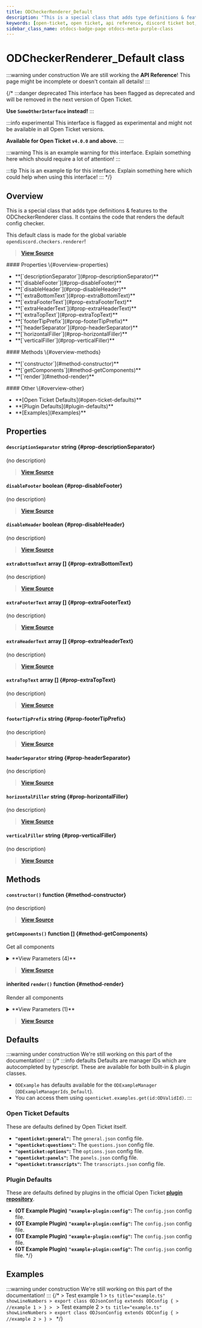 ```yaml
---
title: ODCheckerRenderer_Default
description: "This is a special class that adds type definitions & features to the ODCheckerRenderer class. It contains the code that renders the default config checker."
keywords: [open-ticket, open ticket, api reference, discord ticket bot, class]
sidebar_class_name: otdocs-badge-page otdocs-meta-purple-class
---
```

<head>
    <link rel="apple-touch-icon" href="/img/logo_vertical.png"/>
</head>

# ODCheckerRenderer_Default <M color="purple">class</M>

:::warning under construction
We are still working the **API Reference**! This page might be incomplete or doesn't contain all details!
:::

{/*
:::danger deprecated
This interface has been flagged as deprecated and will be removed in the next version of Open Ticket.

**Use `SomeOtherInterface` instead!**
:::

:::info experimental
This interface is flagged as experimental and might not be available in all Open Ticket versions.

**Available for Open Ticket `v4.0.0` and above.**
:::

:::warning
This is an example warning for this interface. Explain something here which should require a lot of attention!
:::

:::tip
This is an example tip for this interface. Explain something here which could help when using this interface!
:::
*/}

## Overview
This is a special class that adds type definitions & features to the ODCheckerRenderer class.
It contains the code that renders the default config checker.

This default class is made for the global variable `opendiscord.checkers.renderer`!

> [**View Source**](https://otgithub.dj-dj.be/tree/main/src/core/api/defaults/checker.ts#L60)

<FlexHorizontal>
<div style={{width:"30%"}}>
    #### Properties \{#overview-properties}
    <ul>
        <li>**[`descriptionSeparator`](#prop-descriptionSeparator)**</li>
        <li>**[`disableFooter`](#prop-disableFooter)**</li>
        <li>**[`disableHeader`](#prop-disableHeader)**</li>
        <li>**[`extraBottomText`](#prop-extraBottomText)**</li>
        <li>**[`extraFooterText`](#prop-extraFooterText)**</li>
        <li>**[`extraHeaderText`](#prop-extraHeaderText)**</li>
        <li>**[`extraTopText`](#prop-extraTopText)**</li>
        <li>**[`footerTipPrefix`](#prop-footerTipPrefix)**</li>
        <li>**[`headerSeparator`](#prop-headerSeparator)**</li>
        <li>**[`horizontalFiller`](#prop-horizontalFiller)**</li>
        <li>**[`verticalFiller`](#prop-verticalFiller)**</li>
    </ul>
</div>
<div style={{width:"30%"}}>
    #### Methods \{#overview-methods}
    <ul>
        <li>**[`constructor`](#method-constructor)**</li>
        <li>**[`getComponents`](#method-getComponents)**</li>
        <li>**[`render`](#method-render)**</li>
    </ul>
</div>
<div style={{width:"30%"}}>
    #### Other \{#overview-other}
    <ul>
        <li>**[Open Ticket Defaults](#open-ticket-defaults)**</li>
        <li>**[Plugin Defaults](#plugin-defaults)**</li>
        <li>**[Examples](#examples)**</li>
    </ul>
</div>
</FlexHorizontal>

## Properties
<Divider></Divider>
#### `descriptionSeparator` <M color="blue">string</M> <ApiBlock><ApiUrl url="js:string" label="string"/></ApiBlock> \{#prop-descriptionSeparator}
(no description)

> [**View Source**](https://otgithub.dj-dj.be/tree/main/src/core/api/defaults/checker.ts#L68)

<Divider></Divider>
#### `disableFooter` <M color="red">boolean</M> <ApiBlock><ApiUrl url="js:boolean" label="boolean"/></ApiBlock> \{#prop-disableFooter}
(no description)

> [**View Source**](https://otgithub.dj-dj.be/tree/main/src/core/api/defaults/checker.ts#L73)

<Divider></Divider>
#### `disableHeader` <M color="red">boolean</M> <ApiBlock><ApiUrl url="js:boolean" label="boolean"/></ApiBlock> \{#prop-disableHeader}
(no description)

> [**View Source**](https://otgithub.dj-dj.be/tree/main/src/core/api/defaults/checker.ts#L72)

<Divider></Divider>
#### `extraBottomText` <M color="pink">array</M> <ApiBlock><ApiUrl url="js:string" label="string"/>[]</ApiBlock> \{#prop-extraBottomText}
(no description)

> [**View Source**](https://otgithub.dj-dj.be/tree/main/src/core/api/defaults/checker.ts#L64)

<Divider></Divider>
#### `extraFooterText` <M color="pink">array</M> <ApiBlock><ApiUrl url="js:string" label="string"/>[]</ApiBlock> \{#prop-extraFooterText}
(no description)

> [**View Source**](https://otgithub.dj-dj.be/tree/main/src/core/api/defaults/checker.ts#L62)

<Divider></Divider>
#### `extraHeaderText` <M color="pink">array</M> <ApiBlock><ApiUrl url="js:string" label="string"/>[]</ApiBlock> \{#prop-extraHeaderText}
(no description)

> [**View Source**](https://otgithub.dj-dj.be/tree/main/src/core/api/defaults/checker.ts#L61)

<Divider></Divider>
#### `extraTopText` <M color="pink">array</M> <ApiBlock><ApiUrl url="js:string" label="string"/>[]</ApiBlock> \{#prop-extraTopText}
(no description)

> [**View Source**](https://otgithub.dj-dj.be/tree/main/src/core/api/defaults/checker.ts#L63)

<Divider></Divider>
#### `footerTipPrefix` <M color="blue">string</M> <ApiBlock><ApiUrl url="js:string" label="string"/></ApiBlock> \{#prop-footerTipPrefix}
(no description)

> [**View Source**](https://otgithub.dj-dj.be/tree/main/src/core/api/defaults/checker.ts#L70)

<Divider></Divider>
#### `headerSeparator` <M color="blue">string</M> <ApiBlock><ApiUrl url="js:string" label="string"/></ApiBlock> \{#prop-headerSeparator}
(no description)

> [**View Source**](https://otgithub.dj-dj.be/tree/main/src/core/api/defaults/checker.ts#L69)

<Divider></Divider>
#### `horizontalFiller` <M color="blue">string</M> <ApiBlock><ApiUrl url="js:string" label="string"/></ApiBlock> \{#prop-horizontalFiller}
(no description)

> [**View Source**](https://otgithub.dj-dj.be/tree/main/src/core/api/defaults/checker.ts#L66)

<Divider></Divider>
#### `verticalFiller` <M color="blue">string</M> <ApiBlock><ApiUrl url="js:string" label="string"/></ApiBlock> \{#prop-verticalFiller}
(no description)

> [**View Source**](https://otgithub.dj-dj.be/tree/main/src/core/api/defaults/checker.ts#L67)

<Divider></Divider>

## Methods
<Divider></Divider>
#### `constructor()` <M color="orange">function</M> <ApiBlock><ApiUrl url="class:ODCheckerRenderer_Default" label="api.ODCheckerRenderer_Default"/></ApiBlock> \{#method-constructor}
(no description)



> [**View Source**](https://otgithub.dj-dj.be)

<Divider></Divider>
#### `getComponents()` <M color="orange">function</M> <ApiBlock><ApiUrl url="js:string" label="string"/>[]</ApiBlock> \{#method-getComponents}
Get all components

<details>
<summary>**View Parameters (4)**</summary>
- **`compact`:** <M color="red">boolean</M> <ApiBlock><ApiUrl url="js:boolean" label="boolean"/></ApiBlock> - Parameter Description Lorem Ipsum.
- **`renderEmpty`:** <M color="red">boolean</M> <ApiBlock><ApiUrl url="js:boolean" label="boolean"/></ApiBlock> - Parameter Description Lorem Ipsum.
- **`translation`:** <M color="purple">class</M> <ApiBlock><ApiUrl url="class:ODCheckerTranslationRegister_Default" label="api.ODCheckerTranslationRegister_Default"/></ApiBlock> - Parameter Description Lorem Ipsum.
- **`data`:** <M color="gray">interface</M> <ApiBlock><ApiUrl url="interface:ODCheckerResult" label="api.ODCheckerResult"/></ApiBlock> - Parameter Description Lorem Ipsum.
</details>

> [**View Source**](https://otgithub.dj-dj.be/tree/main/src/core/api/defaults/checker.ts#L75)

<Divider></Divider>
#### <C color="orange">inherited</C> `render()` <M color="orange">function</M> <ApiBlock><ApiUrl url="js:void" label="void"/></ApiBlock> \{#method-render}
Render all components

<details>
<summary>**View Parameters (1)**</summary>
- **`components`:** <M color="pink">array</M> <ApiBlock><ApiUrl url="js:string" label="string"/>[]</ApiBlock> - Parameter Description Lorem Ipsum.
</details>

> [**View Source**](https://otgithub.dj-dj.be/tree/main/src/core/api/modules/checker.ts#L153)

<Divider></Divider>

## Defaults
:::warning under construction
We're still working on this part of the documentation!
:::
{/*
:::info defaults
Defaults are manager IDs which are autocompleted by typescript. These are available for both built-in & plugin classes.
- `ODExample` has defaults available for the `ODExampleManager` (`ODExampleManagerIds_Default`).
- You can access them using `openticket.examples.get(id:ODValidId)`.
:::

### Open Ticket Defaults
These are defaults defined by Open Ticket itself.
- **`"openticket:general"`:** The `general.json` config file.
- **`"openticket:questions"`:** The `questions.json` config file.
- **`"openticket:options"`:** The `options.json` config file.
- **`"openticket:panels"`:** The `panels.json` config file.
- **`"openticket:transcripts"`:** The `transcripts.json` config file.

### Plugin Defaults
These are defaults defined by plugins in the official Open Ticket [**plugin repository**](https://odplugins.dj-dj.be/tree/main/open-ticket).
- <C color="blue">**(OT Example Plugin)**</C> **`"example-plugin:config"`:** The `config.json` config file.
- <C color="blue">**(OT Example Plugin)**</C> **`"example-plugin:config"`:** The `config.json` config file.
- <C color="blue">**(OT Example Plugin)**</C> **`"example-plugin:config"`:** The `config.json` config file.
- <C color="blue">**(OT Example Plugin)**</C> **`"example-plugin:config"`:** The `config.json` config file.
*/}

## Examples
:::warning under construction
We're still working on this part of the documentation!
:::
{/*
<Tabs>
    <TabItem value="First Example">
    > Test example 1
    > ```ts title="example.ts" showLineNumbers
    > export class ODJsonConfig extends ODConfig {
    >     //example 1
    > }
    > ```
    </TabItem>
    <TabItem value="Second Example">
    > Test example 2
    > ```ts title="example.ts" showLineNumbers
    > export class ODJsonConfig extends ODConfig {
    >     //example 2
    > }
    > ```
    </TabItem>
</Tabs>
*/}
